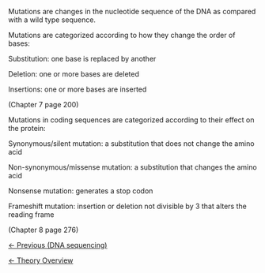 Mutations are changes in the nucleotide sequence of the DNA as compared with a wild type sequence.


Mutations are categorized according to how they change the order of bases:

Substitution: one base is replaced by another

Deletion: one or more bases are deleted

Insertions: one or more bases are inserted

(Chapter 7 page 200)


Mutations in coding sequences are categorized according to their effect on the protein:

Synonymous/silent mutation: a substitution that does not change the amino acid

Non-synonymous/missense mutation: a substitution that changes the amino acid

Nonsense mutation: generates a stop codon

Frameshift mutation: insertion or deletion not divisible by 3 that alters the reading frame

(Chapter 8 page 276)



[[DNA sequencing| &larr; Previous (DNA sequencing)]] 

[[Animal Genetics|&larr; Theory Overview]]